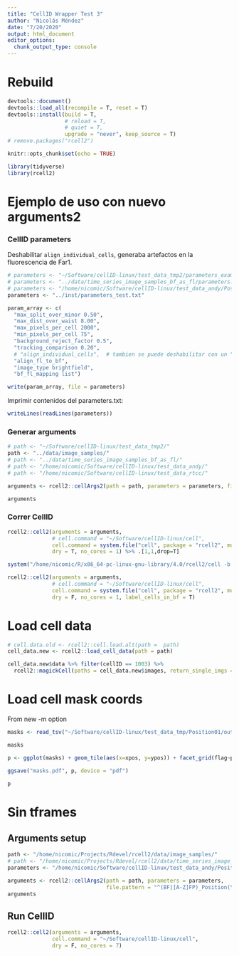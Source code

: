 ```yaml
---
title: "CellID Wrapper Test 3"
author: "Nicolás Méndez"
date: "7/20/2020"
output: html_document
editor_options: 
  chunk_output_type: console
---
```


# Rebuild

```r
devtools::document()
devtools::load_all(recompile = T, reset = T)
devtools::install(build = T,
                  # reload = T,
                  # quiet = T,
                  upgrade = "never", keep_source = T)
# remove.packages("rcell2")
```


```r
knitr::opts_chunk$set(echo = TRUE)

library(tidyverse)
library(rcell2)
```

# Ejemplo de uso con nuevo arguments2

### CellID parameters

Deshabilitar `align_individual_cells`, generaba artefactos en la fluorescencia de Far1.

```r
# parameters <- "~/Software/cellID-linux/test_data_tmp2/parameters_example2.txt"
# parameters <- "../data/time_series_image_samples_bf_as_fl/parameters.txt"
# parameters <- "/home/nicomic/Software/cellID-linux/test_data_andy/Position001/parameters_vcellid_out.txt"
parameters <- "../inst/parameters_test.txt"

param_array <- c(
  "max_split_over_minor 0.50",
  "max_dist_over_waist 8.00",
  "max_pixels_per_cell 2000",
  "min_pixels_per_cell 75",
  "background_reject_factor 0.5",
  "tracking_comparison 0.20",
  # "align_individual_cells",  # tambien se puede deshabilitar con un "#" en el mismo parameters.txt
  "align_fl_to_bf",
  "image_type brightfield",
  "bf_fl_mapping list")

write(param_array, file = parameters)
```

Imprimir contenidos del parameters.txt:

```r
writeLines(readLines(parameters))
```

### Generar arguments

```r
# path <- "~/Software/cellID-linux/test_data_tmp2/"
path <- "../data/image_samples/"
# path <- "../data/time_series_image_samples_bf_as_fl/"
# path <- "/home/nicomic/Software/cellID-linux/test_data_andy/"
# path <- "/home/nicomic/Software/cellID-linux/test_data_rtcc/"

arguments <- rcell2::cellArgs2(path = path, parameters = parameters, file.pattern = "^(BF|[A-Z]FP)_Position(\\d+)().tif$")

arguments
```

### Correr CellID

```r
rcell2::cell2(arguments = arguments, 
              # cell.command = "~/Software/cellID-linux/cell",
              cell.command = system.file("cell", package = "rcell2", mustWork = T),
              dry = T, no_cores = 1) %>% .[1,1,drop=T]

system("/home/nicomic/R/x86_64-pc-linux-gnu-library/4.0/rcell2/cell -b /home/nicomic/Projects/Programación/Rdevel/rcell2/data/image_samples/Position001/bf_rcell2.e1534f910500.txt -f /home/nicomic/Projects/Programación/Rdevel/rcell2/data/image_samples/Position001/fl_rcell2e1532ee93500.txt -o /home/nicomic/Projects/Programación/Rdevel/rcell2/data/image_samples/Position001/out -p /home/nicomic/Projects/Programación/Rdevel/rcell2/inst/parameters_test.txt -m")
```


```r
rcell2::cell2(arguments = arguments, 
              # cell.command = "~/Software/cellID-linux/cell",
              cell.command = system.file("cell", package = "rcell2", mustWork = T),
              dry = F, no_cores = 1, label_cells_in_bf = T)
```

# Load cell data

```r
# cell.data.old <- rcell2::cell.load.alt(path =  path)
cell_data.new <- rcell2::load_cell_data(path = path)

cell_data.new$data %>% filter(cellID == 1003) %>% 
  rcell2::magickCell(paths = cell_data.new$images, return_single_imgs = T, cell_resize = 200)
```

# Load cell mask coords

From new -m option

```r
masks <- read_tsv("~/Software/cellID-linux/test_data_tmp/Position01/out_all_masks.tsv")

masks
```

```r
p <- ggplot(masks) + geom_tile(aes(x=xpos, y=ypos)) + facet_grid(flag~pixtype)

ggsave("masks.pdf", p, device = "pdf")

p
```

# Sin tframes

## Arguments setup

```r
path <- "/home/nicomic/Projects/Rdevel/rcell2/data/image_samples/"
# path <- "/home/nicomic/Projects/Rdevel/rcell2/data/time_series_image_samples/"
parameters <- "/home/nicomic/Software/cellID-linux/test_data_andy/Position001/parameters_vcellid_out.txt"

arguments <- rcell2::cellArgs2(path = path, parameters = parameters, 
                               file.pattern = "^(BF|[A-Z]FP)_Position(\\d+)().tif$")
arguments
```

## Run CellID

```r
rcell2::cell2(arguments = arguments, 
              cell.command = "~/Software/cellID-linux/cell", 
              dry = F, no_cores = 7)
```

